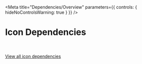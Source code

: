 
<Meta
	title="Dependencies/Overview"
	parameters={{
		controls: { hideNoControlsWarning: true }
	}}
/>

# Icon Dependencies

<br />
<br />

<a href="https://flow.cldcvr.com/icons/index.html" target="blank">
	View all icon dependencies
</a>
